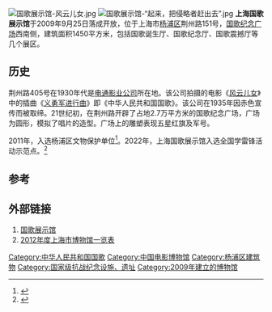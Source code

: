 {{文物保护单位
| 级别 = 区级
| 省区市 = 杨浦区
| 名称 = 《义勇军进行曲》纪念地
| 图片 = "Yiyongjun Jinxingqu" Jiniandi.JPG
| 编号 = 
| 分类 = 
| 时代 = 
| 所在 = [[上海市|上海市]][[杨浦区|杨浦区]][[平凉路街道|平凉路街道]]
| 登录 = 2011年2月21日
}}
{{Infobox Museum
 |name          = 国歌展示馆
 |image         = 国歌展示馆.jpg
 |imagesize     = 260
 |caption       = 
 |map_type      = 
 |map_caption   = 
 |latitude      = 
 |longitude     = 
 |dissolved     = 
 |established   = 2009年9月25日
 |location      =  {{flagicon|CHN}}[[上海市|上海市]][[杨浦区|杨浦区]][[荆州路|荆州路]]151号
 |type          = 
 |visitors      = 
 |director      = 
 |curator       = 
 |publictransit = 

 |openinghours  =每天上午9:00-11:30（11:00停止入馆）;下午13:30-16:30（16:00停止入馆）；周一仅限团队预约参观 
 |website       = [http://www.sh-aiguo.gov.cn/node2/node4/node7/userobject1ai502.html 国歌展示馆]
}}

[[File:国歌展示馆-风云儿女.jpg|thumb]]
[[File:国歌展示馆-“起来，把侵略者赶出去”.jpg|thumb]]
'''上海国歌展示馆'''于2009年9月25日落成开放，位于上海市[[杨浦区|杨浦区]]荆州路151号，[[国歌纪念广场|国歌纪念广场]]西南侧，建筑面积1450平方米，包括国歌诞生厅、国歌纪念厅、国歌震撼厅等几个展区。

==历史==
荆州路405号在1930年代是[[电通影片公司|电通影业公司]]所在地。该公司拍摄的电影《[[风云儿女|风云儿女]]》中的插曲《[[义勇军进行曲|义勇军进行曲]]》即《中华人民共和国国歌》。该公司在1935年因赤色宣传而被取缔。21世纪初，在荆州路开辟了占地2.7万平方米的国歌纪念广场，广场为圆形，模拟了唱片的造型。广场上的雕塑表现五星红旗及军号。

2011年，入选杨浦区文物保护单位<ref>{{Cite book|title=上海文化年鉴 2012年|last=《上海文化年鉴》编辑部编|publisher=《上海文化年鉴》编辑部|year=2012.10|pages=271-272}}</ref>。2022年，上海国歌展示馆入选全国学雷锋活动示范点。<ref>{{cite news |title=入选第七批全国学雷锋活动示范点 |2=国歌展示馆：用展览传承“雷锋精神” |url=https://www.sohu.com/a/527486128_120244154 |accessdate=2022-03-05 |archive-date=2022-03-11 |archive-url=https://web.archive.org/web/20220311223424/https://www.sohu.com/a/527486128_120244154 }}</ref>

== 参考==
{{Reflist}}
== 外部链接 ==
# [https://web.archive.org/web/20160304075309/http://info.smmail.cn/smmail/jsp/huodong/leyou/guoge.jsp 国歌展示馆]
#[https://archive.is/20130803114050/http://wgj.sh.gov.cn/wgj/bwg/node1251/u1ai84606.html 2012年度上海市博物馆一览表]

{{上海市爱国主义教育基地}}
{{上海市全国爱国主义教育示范基地}}
[[Category:中华人民共和国国歌|Category:中华人民共和国国歌]]
[[Category:中国电影博物馆|Category:中国电影博物馆]]
[[Category:杨浦区建筑物|Category:杨浦区建筑物]]
[[Category:国家级抗战纪念设施、遗址|Category:国家级抗战纪念设施、遗址]]
[[Category:2009年建立的博物馆|Category:2009年建立的博物馆]]
